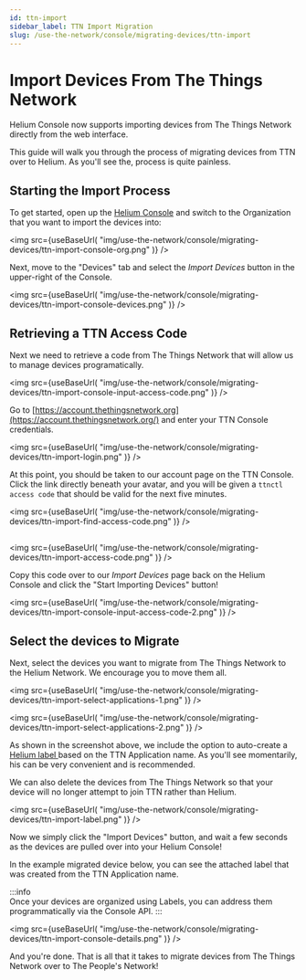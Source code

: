 ```yaml
---
id: ttn-import
sidebar_label: TTN Import Migration
slug: /use-the-network/console/migrating-devices/ttn-import
---
```


# Import Devices From The Things Network


Helium Console now supports importing devices from The Things Network directly
from the web interface.

This guide will walk you through the process of migrating devices from TTN over
to Helium. As you'll see the, process is quite painless.

## Starting the Import Process

To get started, open up the [Helium Console](https://console.helium.com/) and
switch to the Organization that you want to import the devices into:

<img
  src={useBaseUrl(
    "img/use-the-network/console/migrating-devices/ttn-import-console-org.png"
  )}
/>

Next, move to the "Devices" tab and select the _Import Devices_ button in the
upper-right of the Console.

<img
  src={useBaseUrl(
    "img/use-the-network/console/migrating-devices/ttn-import-console-devices.png"
  )}
/>

## Retrieving a TTN Access Code

Next we need to retrieve a code from The Things Network that will allow us to
manage devices programatically.

<img
  src={useBaseUrl(
    "img/use-the-network/console/migrating-devices/ttn-import-console-input-access-code.png"
  )}
/>

Go to
[https://account.thethingsnetwork.org](https://account.thethingsnetwork.org/)
and enter your TTN Console credentials.

<img
  src={useBaseUrl(
    "img/use-the-network/console/migrating-devices/ttn-import-login.png"
  )}
/>

At this point, you should be taken to our account page on the TTN Console. Click
the link directly beneath your avatar, and you will be given a
`ttnctl access code` that should be valid for the next five minutes.

<img
  src={useBaseUrl(
    "img/use-the-network/console/migrating-devices/ttn-import-find-access-code.png"
  )}
/>

##

<img
  src={useBaseUrl(
    "img/use-the-network/console/migrating-devices/ttn-import-access-code.png"
  )}
/>

Copy this code over to our _Import Devices_ page back on the Helium Console and
click the "Start Importing Devices" button!

<img
  src={useBaseUrl(
    "img/use-the-network/console/migrating-devices/ttn-import-console-input-access-code-2.png"
  )}
/>

## Select the devices to Migrate

Next, select the devices you want to migrate from The Things Network to the
Helium Network. We encourage you to move them all.

<img
  src={useBaseUrl(
    "img/use-the-network/console/migrating-devices/ttn-import-select-applications-1.png"
  )}
/>

<img
  src={useBaseUrl(
    "img/use-the-network/console/migrating-devices/ttn-import-select-applications-2.png"
  )}
/>

As shown in the screenshot above, we include the option to auto-create a
[Helium label ](../labels#organizing-and-connecting-with-labels)based on the TTN
Application name. As you'll see momentarily, his can be very convenient and is
recommended.

We can also delete the devices from The Things Network so that your device will
no longer attempt to join TTN rather than Helium.

<img
  src={useBaseUrl(
    "img/use-the-network/console/migrating-devices/ttn-import-label.png"
  )}
/>

Now we simply click the "Import Devices" button, and wait a few seconds as the
devices are pulled over into your Helium Console!

In the example migrated device below, you can see the attached label that was
created from the TTN Application name.

:::info  
Once your devices are organized using Labels, you can address them
programmatically via the Console API. 
:::

<img
  src={useBaseUrl(
    "img/use-the-network/console/migrating-devices/ttn-import-console-details.png"
  )}
/>

And you're done. That is all that it takes to migrate devices from The Things
Network over to The People's Network!
